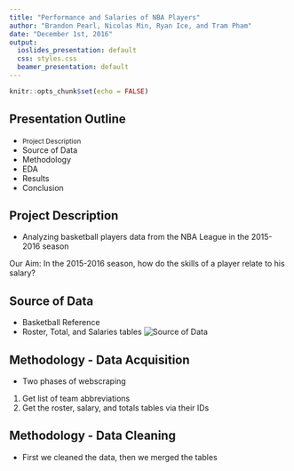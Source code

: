 ```yaml
---
title: "Performance and Salaries of NBA Players"
author: "Brandon Pearl, Nicolas Min, Ryan Ice, and Tram Pham"
date: "December 1st, 2016"
output:
  ioslides_presentation: default
  css: styles.css
  beamer_presentation: default
---
```

\usepackage{graphicx}

```r
knitr::opts_chunk$set(echo = FALSE)
```

## Presentation Outline 
- <small>Project Description</small>
- Source of Data 
- Methodology 
- EDA
- Results 
- Conclusion

## Project Description {#projectdescription .emphasized}
- Analyzing basketball players data from the NBA League in the 2015-2016 season


 Our Aim:  In the 2015-2016 season, how do the skills of a player relate to his salary?



## Source of Data
- Basketball Reference
- Roster, Total, and Salaries tables
![Source of Data](basketball.png =200x200)

## Methodology - Data Acquisition
- Two phases of webscraping
1. Get list of team abbreviations
2. Get the roster, salary, and totals tables via their IDs


## Methodology - Data Cleaning
- First we cleaned the data, then we merged the tables

\begin{document}
    \begin{figure}[b]
   		\includegraphics[width=30mm]{raw_vs_clean.PNG}
		 	\caption{Finite Discrete Mesh Grid} 
 	 	\end{figure}
\end{document}

## EDA
- Split data into qualitative and quantitative
- Qualitative - used dplyr and frequency to analyze
- Quantitative - used summary() to get a summary of statistics

## Data Analysis - EFF
- EFF = (total points + total rebounds + assists + steals + blocks - missed
field goals - missed free throws - turnovers) / (games played)
- $$\text{EFF} = \frac{|w_{1}|x_{1}}{\sigma_{1}} + ... + \frac{|w_{8}|x_{8}}{\sigma_{8}}$$
 where $x_{i} = \frac{\text{ basic individual statistics}}{Game Played (GP)}$

![Correlation betweeen EFF vs Salary](eff_vs_salary.png)

## Data Analysis - Salary Aggregates
- Aggregated salary data by team
![Statistical Salary for Each Team](salary_team.png)

## Shiny Apps:
- Check out our nifty apps:
1. Team Salaries app - https://stat133.shinyapps.io/team-salaries/
2. Statistic Salaries app - https://stat133.shinyapps.io/stat-salaries/

## Results
- EFF and salary are positively correlated (r = 0.474)
- Experience showed relatively weak correlation with EFF (r = 0.209)
- EFF is weakly correlated with points while strongly correlated with 
steals (r = 0.605) and defensive rebounds (r = 0.698, r = 0.706)

## Conclusions
- While there is a positive correlation between EFF and
salary, it is only moderate
- Our results can help managers better decide salaries for recruits
- We hypothesize that, in general, the salary is highly correlated 
with the number of wins that players bring in to the team

